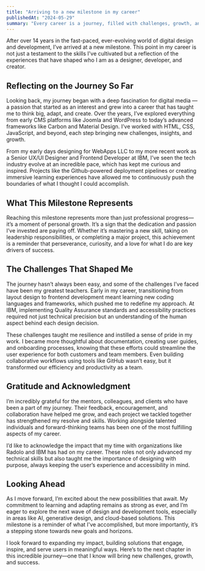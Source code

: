 ```yaml
---
title: "Arriving to a new milestone in my career"
publishedAt: "2024-05-29"
summary: "Every career is a journey, filled with challenges, growth, and those significant moments that mark a shift in our path."
---
```


After over 14 years in the fast-paced, ever-evolving world of digital design and development, I’ve arrived at a new milestone. This point in my career is not just a testament to the skills I've cultivated but a reflection of the experiences that have shaped who I am as a designer, developer, and creator.

## Reflecting on the Journey So Far

Looking back, my journey began with a deep fascination for digital media — a passion that started as an interest and grew into a career that has taught me to think big, adapt, and create. Over the years, I’ve explored everything from early CMS platforms like Joomla and WordPress to today’s advanced frameworks like Carbon and Material Design. I’ve worked with HTML, CSS, JavaScript, and beyond, each step bringing new challenges, insights, and growth.

From my early days designing for WebApps LLC to my more recent work as a Senior UX/UI Designer and Frontend Developer at IBM, I’ve seen the tech industry evolve at an incredible pace, which has kept me curious and inspired. Projects like the Github-powered deployment pipelines or creating immersive learning experiences have allowed me to continuously push the boundaries of what I thought I could accomplish.

## What This Milestone Represents

Reaching this milestone represents more than just professional progress—it’s a moment of personal growth. It’s a sign that the dedication and passion I’ve invested are paying off. Whether it’s mastering a new skill, taking on leadership responsibilities, or completing a major project, this achievement is a reminder that perseverance, curiosity, and a love for what I do are key drivers of success.

## The Challenges That Shaped Me

The journey hasn’t always been easy, and some of the challenges I’ve faced have been my greatest teachers. Early in my career, transitioning from layout design to frontend development meant learning new coding languages and frameworks, which pushed me to redefine my approach. At IBM, implementing Quality Assurance standards and accessibility practices required not just technical precision but an understanding of the human aspect behind each design decision.

These challenges taught me resilience and instilled a sense of pride in my work. I became more thoughtful about documentation, creating user guides, and onboarding processes, knowing that these efforts could streamline the user experience for both customers and team members. Even building collaborative workflows using tools like GitHub wasn’t easy, but it transformed our efficiency and productivity as a team.

## Gratitude and Acknowledgment

I’m incredibly grateful for the mentors, colleagues, and clients who have been a part of my journey. Their feedback, encouragement, and collaboration have helped me grow, and each project we tackled together has strengthened my resolve and skills. Working alongside talented individuals and forward-thinking teams has been one of the most fulfilling aspects of my career.

I’d like to acknowledge the impact that my time with organizations like Radolo and IBM has had on my career. These roles not only advanced my technical skills but also taught me the importance of designing with purpose, always keeping the user’s experience and accessibility in mind.

## Looking Ahead

As I move forward, I’m excited about the new possibilities that await. My commitment to learning and adapting remains as strong as ever, and I’m eager to explore the next wave of design and development tools, especially in areas like AI, generative design, and cloud-based solutions. This milestone is a reminder of what I've accomplished, but more importantly, it’s a stepping stone towards new goals and horizons.

I look forward to expanding my impact, building solutions that engage, inspire, and serve users in meaningful ways. Here’s to the next chapter in this incredible journey—one that I know will bring new challenges, growth, and success.
